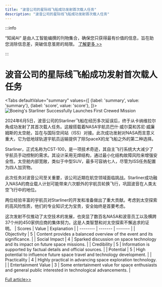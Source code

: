 ```yaml
---
title: "波音公司的星际线飞船成功发射首次载人任务"
description: "波音公司的星际线飞船成功发射首次载人任务"
---
```



:::info

“知闻AI“ 是由人工智能编撰的刊物集合，确保您只获得最有价值的信息，旨在助您消除信息差，突破信息茧房的局限。  [了解更多 >>](/)

:::

# 波音公司的星际线飞船成功发射首次载人任务


<Tabs
	defaultValue="summary"
	values={[
	{label: 'summary', value: 'summary'},
	{label: 'score', value: 'score'},
]}>
<TabItem value="summary">
<img
  src="https://image.informedainews.com/2024/06/06/Te-kUB-1717675976-0.jpg"
  alt="Boeing's Starliner Successfully Launches First Crewed Mission"
/>



2024年6月5日，波音公司的Starliner飞船在经历多次延误后，终于从卡纳维拉尔角成功发射了其首次载人任务。这艘搭载着NASA宇航员巴什·威尔莫和苏尼·威廉姆斯的太空舱，旨在与国际空间站（ISS）对接。此次成功发射对NASA而言意义重大，它为低地球轨道宇航员运输提供了除SpaceX的龙飞船之外的第二种选择。

Starliner，正式名称为CST-100，是一项技术奇迹，其自主飞行系统大大减少了宇航员手动控制的需求。其设计采用无焊结构，通过最小化结构故障风险来增强安全性。太空舱内部宽敞，类似于中型SUV，最多可容纳七人，尽管为ISS任务配置为四人加货物。

此次任务对波音公司至关重要，该公司近期在航空领域面临挑战。Starliner成功融入NASA的商业载人计划可能带来六次额外的宇航员轮换飞行，巩固波音在人类太空飞行中的地位。

两位经验丰富的宇航员对Starliner的开发和准备做出了重大贡献。考虑到太空探索的高风险性质，他们的专业知识尤为宝贵，安全始终是首要考虑。

这次发射不仅推动了太空技术的发展，也突显了数百名NASA和波音员工以及横跨37个州的450家供应商的集体努力。这是人类智慧和对太空探索不懈追求的证明。
</TabItem>
<TabItem value="score">
	| Scores     | Value   | Explanation |
	| -------- | ------- | ------- |
	| Objectivity  | 5    | Content provides a balanced overview of the event and its significance.    |
	| Social Impact | 4     | Sparked discussion on space technology and its impact on future space missions.    |
	| Credibility    | 5    | Information is supported by factual details and official sources.    |
	| Potential    | 5    | High potential to influence future space travel and technology development.    |
	| Practicality    | 4    | Highly practical in advancing space exploration technology.    |
	| Entertainment Value    | 3    | Some entertainment value for space enthusiasts and general public interested in technological advancements.    |
</TabItem>
</Tabs>

[Full article>>](https://www.theguardian.com/us-news/article/2024/jun/05/boeing-starliner-launch-space-nasa)
